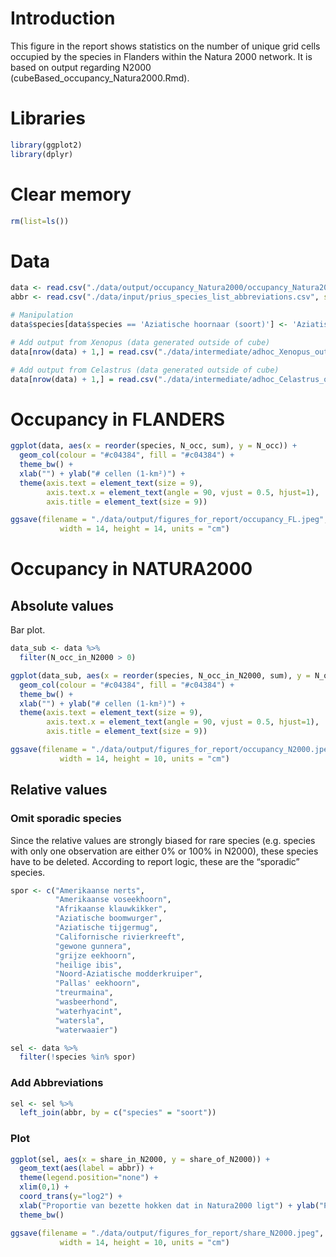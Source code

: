 # Introduction

This figure in the report shows statistics on the number of unique grid cells occupied by the species in Flanders within the Natura 2000 network. It is based on output regarding N2000 (cubeBased_occupancy_Natura2000.Rmd).

# Libraries

```r
library(ggplot2)
library(dplyr)
```

# Clear memory

```r
rm(list=ls())
```

# Data

```r
data <- read.csv("./data/output/occupancy_Natura2000/occupancy_Natura2000.csv")
abbr <- read.csv("./data/input/prius_species_list_abbreviations.csv", sep = ";")

# Manipulation
data$species[data$species == 'Aziatische hoornaar (soort)'] <- 'Aziatische hoornaar'

# Add output from Xenopus (data generated outside of cube)
data[nrow(data) + 1,] = read.csv("./data/intermediate/adhoc_Xenopus_output.csv")

# Add output from Celastrus (data generated outside of cube)
data[nrow(data) + 1,] = read.csv("./data/intermediate/adhoc_Celastrus_output.csv")
```

# Occupancy in FLANDERS

```r
ggplot(data, aes(x = reorder(species, N_occ, sum), y = N_occ)) +
  geom_col(colour = "#c04384", fill = "#c04384") +
  theme_bw() +
  xlab("") + ylab("# cellen (1-km²)") +
  theme(axis.text = element_text(size = 9),
        axis.text.x = element_text(angle = 90, vjust = 0.5, hjust=1),
        axis.title = element_text(size = 9))

ggsave(filename = "./data/output/figures_for_report/occupancy_FL.jpeg",
           width = 14, height = 14, units = "cm")
```

# Occupancy in NATURA2000
## Absolute values

Bar plot. 

```r
data_sub <- data %>% 
  filter(N_occ_in_N2000 > 0)
```

```r
ggplot(data_sub, aes(x = reorder(species, N_occ_in_N2000, sum), y = N_occ_in_N2000)) +
  geom_col(colour = "#c04384", fill = "#c04384") +
  theme_bw() +
  xlab("") + ylab("# cellen (1-km²)") +
  theme(axis.text = element_text(size = 9),
        axis.text.x = element_text(angle = 90, vjust = 0.5, hjust=1),
        axis.title = element_text(size = 9))

ggsave(filename = "./data/output/figures_for_report/occupancy_N2000.jpeg",
           width = 14, height = 10, units = "cm")
```

## Relative values

### Omit sporadic species

Since the relative values are strongly biased for rare species (e.g. species with only one observation are either 0% or 100% in N2000), these species have to be deleted. According to report logic, these are the "sporadic" species.

```r
spor <- c("Amerikaanse nerts",
          "Amerikaanse voseekhoorn",
          "Afrikaanse klauwkikker",
          "Aziatische boomwurger",
          "Aziatische tijgermug",
          "Californische rivierkreeft",
          "gewone gunnera",
          "grijze eekhoorn",
          "heilige ibis",
          "Noord-Aziatische modderkruiper",
          "Pallas' eekhoorn",
          "treurmaina",
          "wasbeerhond",
          "waterhyacint",
          "watersla",
          "waterwaaier")

sel <- data %>% 
  filter(!species %in% spor)
```

### Add Abbreviations

```r
sel <- sel %>%
  left_join(abbr, by = c("species" = "soort"))
```

### Plot

```r
ggplot(sel, aes(x = share_in_N2000, y = share_of_N2000)) +
  geom_text(aes(label = abbr)) +
  theme(legend.position="none") +
  xlim(0,1) +
  coord_trans(y="log2") +
  xlab("Proportie van bezette hokken dat in Natura2000 ligt") + ylab("Proportie van Natura2000 met bezette hokken") +
  theme_bw()

ggsave(filename = "./data/output/figures_for_report/share_N2000.jpeg",
           width = 14, height = 10, units = "cm")
```